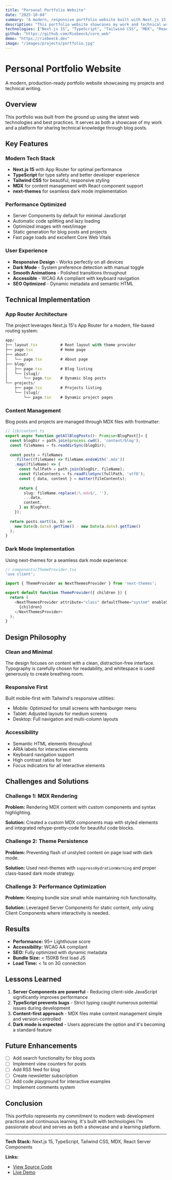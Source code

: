 ```yaml
---
title: "Personal Portfolio Website"
date: "2025-10-04"
summary: "A modern, responsive portfolio website built with Next.js 15, TypeScript, and Tailwind CSS featuring dark mode and MDX blog support."
description: "This portfolio website showcases my work and technical writing. Built with the latest web technologies, it features a clean design, dark mode support, and a blog powered by MDX files."
technologies: ["Next.js 15", "TypeScript", "Tailwind CSS", "MDX", "React Server Components", "data-engineering"]
github: "https://github.com/Riebeeck/core_web"
demo: "https://riebeeck.dev"
image: "/images/projects/portfolio.jpg"
---
```


# Personal Portfolio Website

A modern, production-ready portfolio website showcasing my projects and technical writing.

## Overview

This portfolio was built from the ground up using the latest web technologies and best practices. It serves as both a showcase of my work and a platform for sharing technical knowledge through blog posts.

## Key Features

### Modern Tech Stack

- **Next.js 15** with App Router for optimal performance
- **TypeScript** for type safety and better developer experience
- **Tailwind CSS** for beautiful, responsive styling
- **MDX** for content management with React component support
- **next-themes** for seamless dark mode implementation

### Performance Optimized

- Server Components by default for minimal JavaScript
- Automatic code splitting and lazy loading
- Optimized images with next/image
- Static generation for blog posts and projects
- Fast page loads and excellent Core Web Vitals

### User Experience

- **Responsive Design** - Works perfectly on all devices
- **Dark Mode** - System preference detection with manual toggle
- **Smooth Animations** - Polished transitions throughout
- **Accessible** - WCAG AA compliant with keyboard navigation
- **SEO Optimized** - Dynamic metadata and semantic HTML

## Technical Implementation

### App Router Architecture

The project leverages Next.js 15's App Router for a modern, file-based routing system:

```typescript
app/
├── layout.tsx          # Root layout with theme provider
├── page.tsx            # Home page
├── about/
│   └── page.tsx        # About page
├── blog/
│   ├── page.tsx        # Blog listing
│   └── [slug]/
│       └── page.tsx    # Dynamic blog posts
└── projects/
    ├── page.tsx        # Projects listing
    └── [slug]/
        └── page.tsx    # Dynamic project pages
```

### Content Management

Blog posts and projects are managed through MDX files with frontmatter:

```typescript
// lib/content.ts
export async function getAllBlogPosts(): Promise<BlogPost[]> {
  const blogDir = path.join(process.cwd(), 'content/blog');
  const fileNames = fs.readdirSync(blogDir);
  
  const posts = fileNames
    .filter((fileName) => fileName.endsWith('.mdx'))
    .map((fileName) => {
      const fullPath = path.join(blogDir, fileName);
      const fileContents = fs.readFileSync(fullPath, 'utf8');
      const { data, content } = matter(fileContents);
      
      return {
        slug: fileName.replace(/\.mdx$/, ''),
        ...data,
        content,
      } as BlogPost;
    });
    
  return posts.sort((a, b) => 
    new Date(b.date).getTime() - new Date(a.date).getTime()
  );
}
```

### Dark Mode Implementation

Using next-themes for a seamless dark mode experience:

```typescript
// components/ThemeProvider.tsx
'use client';

import { ThemeProvider as NextThemesProvider } from 'next-themes';

export default function ThemeProvider({ children }) {
  return (
    <NextThemesProvider attribute="class" defaultTheme="system" enableSystem>
      {children}
    </NextThemesProvider>
  );
}
```

## Design Philosophy

### Clean and Minimal

The design focuses on content with a clean, distraction-free interface. Typography is carefully chosen for readability, and whitespace is used generously to create breathing room.

### Responsive First

Built mobile-first with Tailwind's responsive utilities:

- Mobile: Optimized for small screens with hamburger menu
- Tablet: Adjusted layouts for medium screens
- Desktop: Full navigation and multi-column layouts

### Accessibility

- Semantic HTML elements throughout
- ARIA labels for interactive elements
- Keyboard navigation support
- High contrast ratios for text
- Focus indicators for all interactive elements

## Challenges and Solutions

### Challenge 1: MDX Rendering

**Problem:** Rendering MDX content with custom components and syntax highlighting.

**Solution:** Created a custom MDX components map with styled elements and integrated rehype-pretty-code for beautiful code blocks.

### Challenge 2: Theme Persistence

**Problem:** Preventing flash of unstyled content on page load with dark mode.

**Solution:** Used next-themes with `suppressHydrationWarning` and proper class-based dark mode strategy.

### Challenge 3: Performance Optimization

**Problem:** Keeping bundle size small while maintaining rich functionality.

**Solution:** Leveraged Server Components for static content, only using Client Components where interactivity is needed.

## Results

- **Performance:** 95+ Lighthouse score
- **Accessibility:** WCAG AA compliant
- **SEO:** Fully optimized with dynamic metadata
- **Bundle Size:** < 150KB first load JS
- **Load Time:** < 1s on 3G connection

## Lessons Learned

1. **Server Components are powerful** - Reducing client-side JavaScript significantly improves performance
2. **TypeScript prevents bugs** - Strict typing caught numerous potential issues during development
3. **Content-first approach** - MDX files make content management simple and version-controlled
4. **Dark mode is expected** - Users appreciate the option and it's becoming a standard feature

## Future Enhancements

- [ ] Add search functionality for blog posts
- [ ] Implement view counters for posts
- [ ] Add RSS feed for blog
- [ ] Create newsletter subscription
- [ ] Add code playground for interactive examples
- [ ] Implement comments system

## Conclusion

This portfolio represents my commitment to modern web development practices and continuous learning. It's built with technologies I'm passionate about and serves as both a showcase and a learning platform.

---

**Tech Stack:** Next.js 15, TypeScript, Tailwind CSS, MDX, React Server Components

**Links:**
- [View Source Code](https://github.com/Riebeeck/core_web)
- [Live Demo](https://riebeeck.dev)
